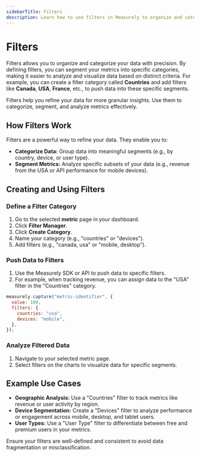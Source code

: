 ```yaml
---
sidebarTitle: Filters
description: Learn how to use filters in Measurely to organize and categorize your data with precision for more accurate metric tracking.
---
```



# Filters

Filters allows you to organize and categorize your data with precision. By defining filters, you can segment your metrics into specific categories, making it easier to analyze and visualize data based on distinct criteria. For example, you can create a filter category called **Countries** and add filters like **Canada**, **USA**, **France**, etc., to push data into these specific segments.

<Callout type="info">
  Filters help you refine your data for more granular insights. Use them to
  categorize, segment, and analyze metrics effectively.
</Callout>

## How Filters Work

Filters are a powerful way to refine your data. They enable you to:

- **Categorize Data:** Group data into meaningful segments (e.g., by country, device, or user type).
- **Segment Metrics:** Analyze specific subsets of your data (e.g., revenue from the USA or API performance for mobile devices).

## Creating and Using Filters

<Steps>

### Define a Filter Category

1. Go to the selected **metric** page in your dashboard.
2. Click **Filter Manager**.
3. Click **Create Category**.
4. Name your category (e.g., "countries" or "devices").
5. Add filters (e.g., "canada, usa" or "mobile, desktop").

### Push Data to Filters

1. Use the Measurely SDK or API to push data to specific filters.
2. For example, when tracking revenue, you can assign data to the "USA" filter in the "Countries" category.

```js
measurely.capture("metric-identifier", {
  value: 100,
  filters: {
    countries: "usa",
    devices: "mobile",
  },
});
```

### Analyze Filtered Data

1. Navigate to your selected metric page.
2. Select filters on the charts to visualize data for specific segments.

</Steps>

## Example Use Cases

- **Geographic Analysis:** Use a "Countries" filter to track metrics like revenue or user activity by region.
- **Device Segmentation:** Create a "Devices" filter to analyze performance or engagement across mobile, desktop, and tablet users.
- **User Types:** Use a "User Type" filter to differentiate between free and premium users in your metrics.

<Callout type="warning">
  Ensure your filters are well-defined and consistent to avoid data
  fragmentation or misclassification.
</Callout>
